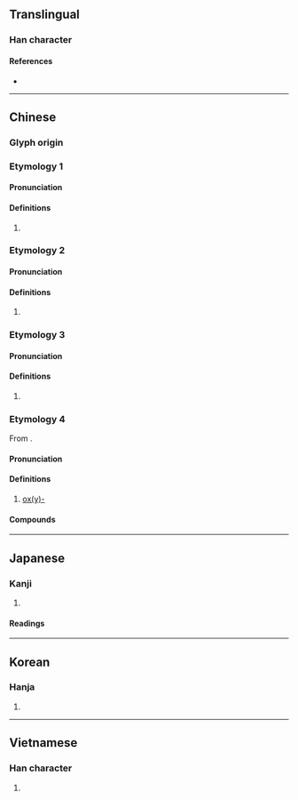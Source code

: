 {{also|恶|𫫖|𫫇}}
{{character info}}
==Translingual==
{{Han simplified forms|噁|𫫖|[[恶]]∣[[𫫇]]|ex=y}}

===Han character===
{{Han char|rn=30|rad=口|as=12|sn=15|four=61031|canj=RMMP|ids=⿰口惡}}

====References====
* {{Han ref|kx=0208.050|dkj=04285|dj=0431.020|hdz=10681.050|uh=5641|ud=22081|bh=E4FA|bd=58618}}

----

==Chinese==

===Glyph origin===
{{Han etym}}

===Etymology 1===
{{zh-forms|s=恶|t2=惡}}

====Pronunciation====
{{zh-pron
|m=ě
|c=ok3
|h=pfs=
|md=
|mn=
|w=
|mc=
|oc=
|cat=
}}

====Definitions====
{{zh-hanzi}}

# {{zh-only used in|噁心/恶心}}

===Etymology 2===
{{zh-forms|s=恶}}

====Pronunciation====
{{zh-pron
|m=wù
|c=wu3
|h=pfs=
|md=
|mn=
|w=
|mc=y
|oc=y
|cat=
}}

====Definitions====
{{zh-hanzi}}

# {{zh-only used in|喑噁/喑恶}}

===Etymology 3===
{{zh-forms|s=恶}}

====Pronunciation====
{{zh-pron
|m=wò
|c=
|h=pfs=
|md=
|mn=
|w=
|mc=
|oc=
|cat=
}}

====Definitions====
{{zh-hanzi}}

# {{zh-only used in|噁噁/恶恶}}

===Etymology 4===
{{zh-forms|s=𫫇}}
From {{der|zh|en|oxy-|ox(y)-}}.

====Pronunciation====
{{zh-pron
|m=è,ě,2nb=Taiwan
|c=ok3
|h=pfs=
|md=
|mn=
|w=
|mc=
|oc=
|cat=
}}

====Definitions====
{{zh-hanzi}}

# {{lb|zh|chemistry}} {{zh-used2|t|dot=:}} [[oxy-|ox(y)-]]

====Compounds====
{{zh-der|二噁烷/二𫫇烷|二噁英/二𫫇英|噁丁環/𫫇丁环|噁唑/𫫇唑|噁唑烷/𫫇唑烷|噁庚因/𫫇庚因|噁庚英/𫫇庚英|噁唑啉/𫫇唑啉}}

----

==Japanese==

===Kanji===
{{ja-kanji|rs=口12|shin=𫫖}}

# {{rfdef|ja|sort=口12}}

====Readings====
{{ja-readings
|goon=う
|kanon=お<を
|kanyoon=あく
|kun=おこ-る
}}

----

==Korean==

===Hanja===
{{ko-hanja|hangeul=오|rv=o|mr=o}}

# {{rfdef|ko|sort=口12}}

----

==Vietnamese==

===Han character===
{{vi-readings|reading=ạc|rs=口12}}

# {{rfdef|vi|sort=口12}}